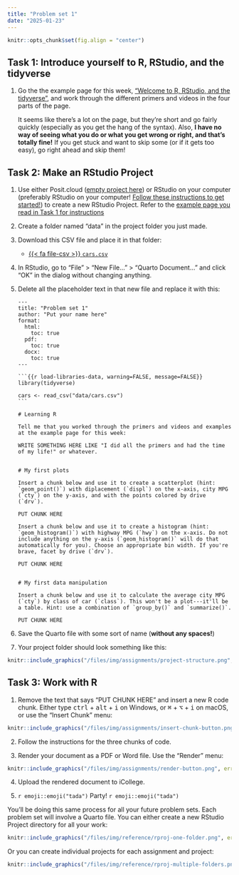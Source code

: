 ```yaml
---
title: "Problem set 1"
date: "2025-01-23"
---
```


```r
knitr::opts_chunk$set(fig.align = "center")
```

## Task 1: Introduce yourself to R, RStudio, and the tidyverse

1. Go the the example page for this week, ["Welcome to R, RStudio, and the tidyverse"](/example/rstudio-tidyverse.qmd), and work through the different primers and videos in the four parts of the page.

   It seems like there's a lot on the page, but they're short and go fairly quickly (especially as you get the hang of the syntax). Also, **I have no way of seeing what you do or what you get wrong or right, and that's totally fine!** If you get stuck and want to skip some (or if it gets too easy), go right ahead and skip them!


## Task 2: Make an RStudio Project

1. Use either Posit.cloud ([empty project here](https://posit.cloud/spaces/599025/content/9520184)) or RStudio on your computer (preferably RStudio on your computer! [Follow these instructions to get started!](/resource/install.qmd)) to create a new RStudio Project. Refer to the [example page you read in Task 1 for instructions](/example/rstudio-tidyverse.qmd#part-3-rstudio-projects)

2. Create a folder named "data" in the project folder you just made.

3. Download this CSV file and place it in that folder:

   - [{{< fa file-csv >}} `cars.csv`](/files/data/package_data/cars.csv)

4. In RStudio, go to "File" > "New File…" > "Quarto Document…" and click "OK" in the dialog without changing anything.

5. Delete all the placeholder text in that new file and replace it with this:

   ````
   ---
   title: "Problem set 1"
   author: "Put your name here"
   format: 
     html:
       toc: true
     pdf:
       toc: true
     docx:
       toc: true
   ---
   
   ```{{r load-libraries-data, warning=FALSE, message=FALSE}}
   library(tidyverse)
   
   cars <- read_csv("data/cars.csv")
   ```
   
   # Learning R
   
   Tell me that you worked through the primers and videos and examples at the example page for this week:
   
   WRITE SOMETHING HERE LIKE "I did all the primers and had the time of my life!" or whatever.
   
   
   # My first plots
   
   Insert a chunk below and use it to create a scatterplot (hint: `geom_point()`) with diplacement (`displ`) on the x-axis, city MPG (`cty`) on the y-axis, and with the points colored by drive (`drv`).
   
   PUT CHUNK HERE
   
   Insert a chunk below and use it to create a histogram (hint: `geom_histogram()`) with highway MPG (`hwy`) on the x-axis. Do not include anything on the y-axis (`geom_histogram()` will do that automatically for you). Choose an appropriate bin width. If you're brave, facet by drive (`drv`).
   
   PUT CHUNK HERE
   
   
   # My first data manipulation
   
   Insert a chunk below and use it to calculate the average city MPG (`cty`) by class of car (`class`). This won't be a plot---it'll be a table. Hint: use a combination of `group_by()` and `summarize()`.
   
   PUT CHUNK HERE
   ````

6. Save the Quarto file with some sort of name (**without any spaces!**)

7. Your project folder should look something like this:

```r
knitr::include_graphics("/files/img/assignments/project-structure.png", error = FALSE)
```


## Task 3: Work with R

1. Remove the text that says "PUT CHUNK HERE" and insert a new R code chunk. Either type <kbd>ctrl</kbd> + <kbd>alt</kbd> + <kbd>i</kbd> on Windows, or <kbd>⌘</kbd> + <kbd>⌥</kbd> + <kbd>i</kbd> on macOS, or use the "Insert Chunk" menu:

```r
knitr::include_graphics("/files/img/assignments/insert-chunk-button.png", error = FALSE)
```

2. Follow the instructions for the three chunks of code.

3. Render your document as a PDF or Word file. Use the "Render" menu:

```r
knitr::include_graphics("/files/img/assignments/render-button.png", error = FALSE)
```

4. Upload the rendered document to iCollege.

5. `r emoji::emoji("tada")` Party! `r emoji::emoji("tada")`


:::{.callout-tip}

You'll be doing this same process for all your future problem sets. Each problem set will involve a Quarto file. You can either create a new RStudio Project directory for all your work:

```r
knitr::include_graphics("/files/img/reference/rproj-one-folder.png", error = FALSE)
```

Or you can create individual projects for each assignment and project:

```r
knitr::include_graphics("/files/img/reference/rproj-multiple-folders.png", error = FALSE)
```

:::
